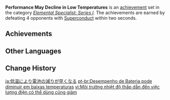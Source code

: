 {{Achievement Set Infobox
|title        = 
|primogems    = {{Achievement/Primogems|Performance May Decline in Low Temperatures}}
|total        = {{Achievement/Total|Performance May Decline in Low Temperatures}}
|category     = Elemental Specialist: Series I
}}
'''Performance May Decline in Low Temperatures''' is an [[achievement]] set in the category ''[[Elemental Specialist: Series I]]''. The achievements are earned by defeating 4 opponents with [[Superconduct]] within two seconds.

==Achievements==
{{Achievements by Category Table|Performance May Decline in Low Temperatures}}
<!--
==Notes==

==Trivia==
-->
==Other Languages==
{{Other Languages
|en      = Performance May Decline in Low Temperatures
|zhs     = 低温环境导致可用电量下降
|zhs_rm  = Dīwēn Huánjìng Dǎozhì Kěyòng Diànliàng Xiàjiàng
|zht     = 低溫環境導致可用電量下降
|zht_rm  = Dīwēn Huánjìng Dǎozhì Kěyòng Diànliàng Xiàjiàng
|zh_tl   = Low-Temperature Environment Leads to Decrease in Available Electric Power
|ja      = 低温により電池の減りが早くなる
|ja_rm   = Teion ni yori Denchi no Heri ga Hayaku Naru
|ja_tl   = Low Temperatures Causes Battery to Decrease Faster
|ko      = 저온 환경으로 인한 사용 가능 전기량 감소
|ko_rm   = Jeoon Hwangyeong-euro Inhan Sayong Ganeung Jeongiryang Gamso
|ko_tl   = Reduced Amount of Usable Electricity due to Low Temperature Environment
|es      = El rendimiento disminuye a bajas temperaturas
|es_tl   = Performance Decreases at Low Temperatures
|fr      = Performance faible en température basse
|fr_tl   = Weak Performance in Low Temperature
|ru      = Низкая производительность при низких температурах
|ru_tl   = Low Performance in Low Temperatures
|th      = อากาศเย็นทำให้ปริมาณไฟฟ้าที่ใช้ได้ลดลง
|th_rm   = 
|th_tl   = 
|vi      = Môi trường nhiệt độ thấp dẫn đến việc lượng điện có thể dùng cũng giảm
|vi_tl   = Low-Temperature Environment Leads the Amount of Usable Electricity to Also Decrease
|de      = Eine niedrige Umgebungstemperatur verringert die Akkuleistung
|de_tl   = At Low Surrounding Temperature the Battery Performance reduces
|id      = Performa Mungkin Menurun Saat Suhu Rendah
|id_tl   = Performance May Decline When Temperatures Are Low
|pt      = Desempenho de Bateria pode diminuir em baixas temperaturas
|pt_tl   = 
|tr      = Düşük Sıcaklıklar Performansı Kötü Etkileyebilir
|tr_tl   = 
|it      = Le prestazioni possono diminuire a basse temperature
|it_tl   = 
}}

==Change History==
{{Change History|1.0}}
<!--
==References==
{{Reflist}}
-->

[[ja:低温により電池の減りが早くなる]]
[[pt-br:Desempenho de Bateria pode diminuir em baixas temperaturas]]
[[vi:Môi trường nhiệt độ thấp dẫn đến việc lượng điện có thể dùng cũng giảm]]